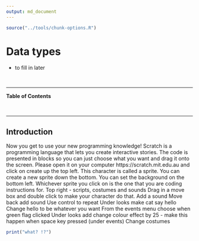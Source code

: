 ```yaml
---
output: md_document
---
```

```r
source("../tools/chunk-options.R")
```

# Data types 

<!--sec data-title="Learning Objectives" data-id="obj" data-show=true data-collapse=false ces-->

* to fill in later 

<!--endsec-->

<br>

---

**Table of Contents**

<!-- toc -->

<br>

---

## Introduction

Now you get to use your new programming knowledge! Scratch is a programming language that lets you create interactive stories. The code is presented in blocks so you can just choose what you want and drag it onto the screen. 
Please open it on your computer https://scratch.mit.edu.au and click on create up the top left. This character is called a sprite. You can create a new sprite down the bottom. You can set the background on the bottom left. Whichever sprite you click on is the one that you are coding instructions for. Top right - scripts, costumes and sounds
Drag in a move box and double click to make your character do that. Add a sound
Move back add sound
Use control to repeat
Under looks make cat say hello
Change hello to be whatever you want
From the events menu choose when green flag clicked
Under looks add change colour effect by 25 - make this happen when space key pressed (under events)
Change costumes


```r
print("what? !?")
```